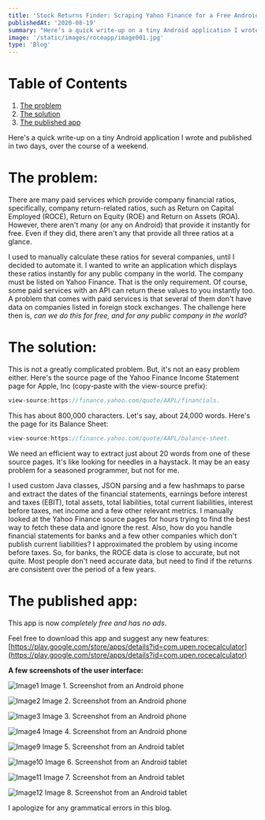 ```yaml
---
title: 'Stock Returns Finder: Scraping Yahoo Finance for a Free Android app'
publishedAt: '2020-08-19'
summary: "Here’s a quick write-up on a tiny Android application I wrote and published in two days, over the course of a weekend. Quickly find financial ratios such as Return on Capital Employed (ROCE), Return on Equity (ROE) and Return on Assets (ROA) for any company in the world."
image: '/static/images/roceapp/image001.jpg'
type: 'Blog'
---
```

# Table of Contents

1.  [The problem](#the-problem)
2.  [The solution](#the-solution)
3.  [The published app](#the-published-app)

Here's a quick write-up on a tiny Android application I wrote and published in two days, over the course of a weekend.

# The problem: 

There are many paid services which provide company financial ratios, specifically, company return-related ratios, such as Return on Capital Employed (ROCE), Return on Equity (ROE) and Return on Assets (ROA). However, there aren&#39;t many (or any on Android) that provide it instantly for free. Even if they did, there aren&#39;t any that provide all three ratios at a glance.

I used to manually calculate these ratios for several companies, until I decided to automate it. I wanted to write an application which displays these ratios instantly for any public company in the world. The company must be listed on Yahoo Finance. That is the only requirement. Of course, some paid services with an API can return these values to you instantly too. A problem that comes with paid services is that several of them don&#39;t have data on companies listed in foreign stock exchanges. The challenge here then is, _can we do this for free, and for any public company in the world_?

# The solution:

This is not a greatly complicated problem. But, it&#39;s not an easy problem either. Here&#39;s the source page of the Yahoo Finance Income Statement page for Apple, Inc (copy-paste with the view-source prefix):
```js
view-source:https://finance.yahoo.com/quote/AAPL/financials.
```
This has about 800,000 characters. Let&#39;s say, about 24,000 words. Here&#39;s the page for its Balance Sheet:
```js
view-source:https://finance.yahoo.com/quote/AAPL/balance-sheet.
```
We need an efficient way to extract just about 20 words from one of these source pages. It&#39;s like looking for needles in a haystack. It may be an easy problem for a seasoned programmer, but not for me.

I used custom Java classes, JSON parsing and a few hashmaps to parse and extract the dates of the financial statements, earnings before interest and taxes (EBIT), total assets, total liabilities, total current liabilities, interest before taxes, net income and a few other relevant metrics. I manually looked at the Yahoo Finance source pages for hours trying to find the best way to fetch these data and ignore the rest. Also, how do you handle financial statements for banks and a few other companies which don&#39;t publish current liabilities? I approximated the problem by using income before taxes. So, for banks, the ROCE data is close to accurate, but not quite. Most people don&#39;t need accurate data, but need to find if the returns are consistent over the period of a few years.

# The published app:

This app is now _completely free and has no ads_.

Feel free to download this app and suggest any new features: [https://play.google.com/store/apps/details?id=com.upen.rocecalculator](https://play.google.com/store/apps/details?id=com.upen.rocecalculator)

**A few screenshots of the user interface:**

![Image1](/static/images/roceapp/image002.jpg)
Image 1. Screenshot from an Android phone

![Image2](/static/images/roceapp/image004.jpg)
Image 2. Screenshot from an Android phone

![Image3](/static/images/roceapp/image006.jpg)
Image 3. Screenshot from an Android phone

![Image4](/static/images/roceapp/image008.jpg)
Image 4. Screenshot from an Android phone

![Image9](/static/images/roceapp/image010.jpg)
Image 5. Screenshot from an Android tablet

![Image10](/static/images/roceapp/image012.jpg)
Image 6. Screenshot from an Android tablet

![Image11](/static/images/roceapp/image014.jpg)
Image 7. Screenshot from an Android tablet

![Image12](/static/images/roceapp/image016.jpg)
Image 8. Screenshot from an Android tablet

I apologize for any grammatical errors in this blog. <br/>
